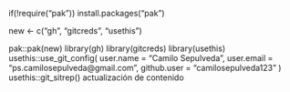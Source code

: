 if(!require("pak")) install.packages("pak")

new <- c("gh",
         "gitcreds",
         "usethis")

pak::pak(new)
library(gh)
library(gitcreds)
library(usethis)
usethis::use_git_config(
  user.name = "Camilo Sepulveda",
  user.email = "ps.camilosepulveda@gmail.com",
  github.user = "camilosepulveda123"
)
usethis::git_sitrep()
actualización de contenido 
